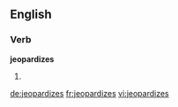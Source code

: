 ==English==

===Verb===
'''jeopardizes'''

# {{third-person singular of|jeopardize}}

[[de:jeopardizes]]
[[fr:jeopardizes]]
[[vi:jeopardizes]]